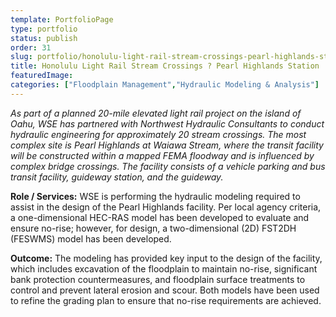 ```yaml
---
template: PortfolioPage
type: portfolio
status: publish
order: 31
slug: portfolio/honolulu-light-rail-stream-crossings-pearl-highlands-station
title: Honolulu Light Rail Stream Crossings ? Pearl Highlands Station
featuredImage: 
categories: ["Floodplain Management","Hydraulic Modeling & Analysis"]
---
```


_As part of a planned 20-mile elevated light rail project on the island of Oahu, WSE has partnered with Northwest Hydraulic Consultants to conduct hydraulic engineering for approximately 20 stream crossings. The most complex site is Pearl Highlands at Waiawa Stream, where the transit facility will be constructed within a mapped FEMA floodway and is influenced by complex bridge crossings. The facility consists of a vehicle parking and bus transit facility, guideway station, and the guideway._  
  
**Role / Services:** WSE is performing the hydraulic modeling required to assist in the design of the Pearl Highlands facility. Per local agency criteria, a one-dimensional HEC-RAS model has been developed to evaluate and ensure no-rise; however, for design, a two-dimensional (2D) FST2DH (FESWMS) model has been developed.  
  
**Outcome:** The modeling has provided key input to the design of the facility, which includes excavation of the floodplain to maintain no-rise, significant bank protection countermeasures, and floodplain surface treatments to control and prevent lateral erosion and scour. Both models have been used to refine the grading plan to ensure that no-rise requirements are achieved.